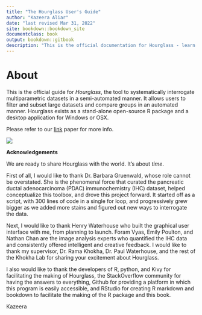 ```yaml
--- 
title: "The Hourglass User's Guide"
author: "Kazeera Aliar"
date: "last revised Mar 31, 2022"
site: bookdown::bookdown_site
documentclass: book
output: bookdown::gitbook
description: "This is the official documentation for Hourglass - learn how to install and utilize the tool."
---
```


# About

This is the official guide for _Hourglass_, the tool to systematically interrogate multiparametric datasets in a semi-automated manner. It allows users to filter and subset large datasets and compare groups in an automated manner. Hourglass exists as a stand-alone open-source R package and a desktop application for Windows or OSX. 
  
Please refer to our [link]() paper for more info.  

![](images/Hourglass_logo-removebg.png)

**Acknowledgements**

We are ready to share Hourglass with the world. It's about _time_.

First of all, I would like to thank Dr. Barbara Gruenwald, whose role cannot be overstated. She is the phenomenal force that curated the pancreatic ductal adenocarcinoma (PDAC) immunochemistry (IHC) dataset, helped conceptualize this toolbox, and drove this project forward. It started off as a script, with 300 lines of code in a single for loop, and progressively grew bigger as we added more stains and figured out new ways to interrogate the data. 

Next, I would like to thank Henry Waterhouse who built the graphical user interface with me, from planning to launch. Foram Vyas, Emily Poulton, and Nathan Chan are the image analysis experts who quantified the IHC data and consistently offered intelligent and creative feedback. I would like to thank my supervisor, Dr. Rama Khokha, Dr. Paul Waterhouse, and the rest of the Khokha Lab for sharing your excitement about Hourglass.

I also would like to thank the developers of R, python, and Kivy for facilitating the making of Hourglass, the StackOverflow community for having the answers to everything, Github for providing a platform in which this program is easily accessible, and RStudio for creating R markdown and bookdown to facilitate the making of the R package and this book. 

Kazeera

